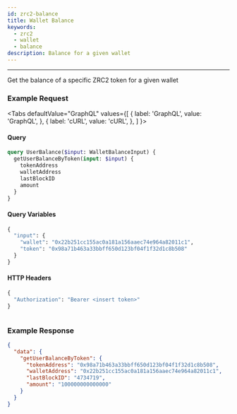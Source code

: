 ```yaml
---
id: zrc2-balance
title: Wallet Balance
keywords:
  - zrc2
  - wallet
  - balance
description: Balance for a given wallet
---
```



---

Get the balance of a specific ZRC2 token for a given wallet

### Example Request


<Tabs
  defaultValue="GraphQL"
  values={[
    { label: 'GraphQL', value: 'GraphQL', },
    { label: 'cURL', value: 'cURL', },
  ]
}>

<TabItem value="GraphQL">

#### Query


```graphql
query UserBalance($input: WalletBalanceInput) {
  getUserBalanceByToken(input: $input) {
    tokenAddress
    walletAddress
    lastBlockID
    amount
  }
}
```

#### Query Variables

```graphql
{
  "input": {
    "wallet": "0x22b251cc155ac0a181a156aaec74e964a82011c1",
    "token": "0x98a71b463a33bbff650d123bf04f1f32d1c8b508"
  }
}
```

#### HTTP Headers

```graphql
{
  "Authorization": "Bearer <insert token>" 
}
```

</TabItem>


<TabItem value="cURL">

```curl
```

</TabItem>
</Tabs>

### Example Response

```json
{
  "data": {
    "getUserBalanceByToken": {
      "tokenAddress": "0x98a71b463a33bbff650d123bf04f1f32d1c8b508",
      "walletAddress": "0x22b251cc155ac0a181a156aaec74e964a82011c1",
      "lastBlockID": "4734719",
      "amount": "100000000000000"
    }
  }
}
```

